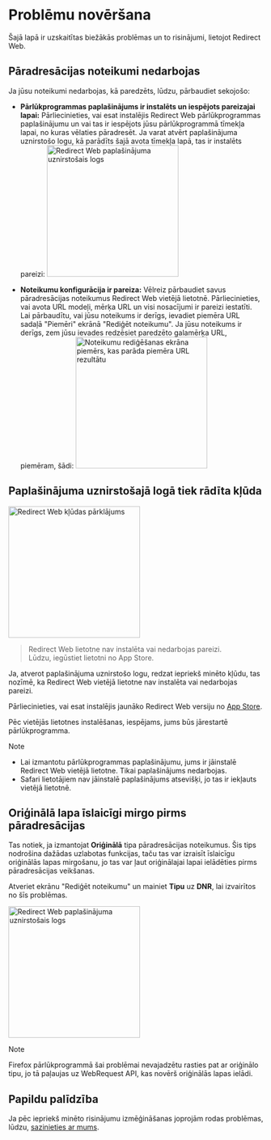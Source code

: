
# Problēmu novēršana

Šajā lapā ir uzskaitītas biežākās problēmas un to risinājumi, lietojot Redirect Web.

<TOCInline toc={toc} />

## Pāradresācijas noteikumi nedarbojas

Ja jūsu noteikumi nedarbojas, kā paredzēts, lūdzu, pārbaudiet sekojošo:

- **Pārlūkprogrammas paplašinājums ir instalēts un iespējots pareizajai lapai:** Pārliecinieties, vai esat instalējis Redirect Web pārlūkprogrammas paplašinājumu un vai tas ir iespējots jūsu pārlūkprogrammā tīmekļa lapai, no kuras vēlaties pāradresēt. Ja varat atvērt paplašinājuma uznirstošo logu, kā parādīts šajā avota tīmekļa lapā, tas ir instalēts pareizi:
    <Image src={ExtensionPopup} alt="Redirect Web paplašinājuma uznirstošais logs" width="260" hasShadow/>

- **Noteikumu konfigurācija ir pareiza:** Vēlreiz pārbaudiet savus pāradresācijas noteikumus Redirect Web vietējā lietotnē. Pārliecinieties, vai avota URL modeļi, mērķa URL un visi nosacījumi ir pareizi iestatīti. Lai pārbaudītu, vai jūsu noteikums ir derīgs, ievadiet piemēra URL sadaļā "Piemēri" ekrānā "Rediģēt noteikumu". Ja jūsu noteikums ir derīgs, zem jūsu ievades redzēsiet paredzēto galamērķa URL, piemēram, šādi:
    <Image src={RuleEditExampleResult} alt="Noteikumu rediģēšanas ekrāna piemērs, kas parāda piemēra URL rezultātu" width="260" hasShadow/>

## Paplašinājuma uznirstošajā logā tiek rādīta kļūda

<Image src={ErrorOverlay} alt="Redirect Web kļūdas pārklājums" width="260" hasShadow hasRoundedCorners/>

> Redirect Web lietotne nav instalēta vai nedarbojas pareizi.  
> Lūdzu, iegūstiet lietotni no App Store.

Ja, atverot paplašinājuma uznirstošo logu, redzat iepriekš minēto kļūdu, tas nozīmē, ka Redirect Web vietējā lietotne nav instalēta vai nedarbojas pareizi.

Pārliecinieties, vai esat instalējis jaunāko Redirect Web versiju no [App Store](https://apps.apple.com/app/id1571283503).

Pēc vietējās lietotnes instalēšanas, iespējams, jums būs jārestartē pārlūkprogramma.

> [!NOTE]
> * Lai izmantotu pārlūkprogrammas paplašinājumu, jums ir jāinstalē Redirect Web vietējā lietotne. Tikai paplašinājums nedarbojas.
> * Safari lietotājiem nav jāinstalē paplašinājums atsevišķi, jo tas ir iekļauts vietējā lietotnē.

## Oriģinālā lapa īslaicīgi mirgo pirms pāradresācijas

Tas notiek, ja izmantojat **Oriģinālā** tipa pāradresācijas noteikumus. Šis tips nodrošina dažādas uzlabotas funkcijas, taču tas var izraisīt īslaicīgu oriģinālās lapas mirgošanu, jo tas var ļaut oriģinālajai lapai ielādēties pirms pāradresācijas veikšanas.

Atveriet ekrānu "Rediģēt noteikumu" un mainiet **Tipu** uz **DNR**, lai izvairītos no šīs problēmas.

<Image src={EditRuleDnr} alt="Redirect Web paplašinājuma uznirstošais logs" height="260" hasShadow hasRoundedCorners/>

> [!NOTE]
> Firefox pārlūkprogrammā šai problēmai nevajadzētu rasties pat ar oriģinālo tipu, jo tā paļaujas uz WebRequest API, kas novērš oriģinālās lapas ielādi.

## Papildu palīdzība

Ja pēc iepriekš minēto risinājumu izmēģināšanas joprojām rodas problēmas, lūdzu, [sazinieties ar mums](/contact-us).
